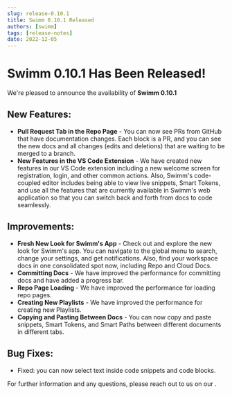 ```yaml
---
slug: release-0.10.1
title: Swimm 0.10.1 Released
authors: [swimm] 
tags: [release-notes]
date: 2022-12-05
---
```


# Swimm 0.10.1 Has Been Released!

We're pleased to announce the availability of **Swimm 0.10.1**<SwimmMoji text="release"/>

<SwimmReleaseBlogPost version="0.10.1" />

<SwimmReleaseVideo version="0.10.1" />

## New Features:
- **Pull Request Tab in the Repo Page** - You can now see PRs from GitHub that have documentation changes. Each block is a PR, and you can see the new docs and all changes (edits and deletions) that are waiting to be merged to a branch.
- **New Features in the VS Code Extension** - We have created new features in our VS Code extension including a new welcome screen for registration, login, and other common actions. Also, Swimm's code-coupled editor includes being able to view live snippets, Smart Tokens, and use all the features that are currently available in Swimm's web application so that you can switch back and forth from docs to code seamlessly. 

## Improvements:
- **Fresh New Look for Swimm's App** - Check out and explore the new look for Swimm's app. You can navigate to the global menu to search, change your settings, and get notifications. Also, find your workspace docs in one consolidated spot now, including Repo and Cloud Docs. 
- **Committing Docs** - We have improved the performance for committing docs and have added a progress bar.
- **Repo Page Loading** - We have improved the performance for loading repo pages.
- **Creating New Playlists** -  We have improved the performance for creating new Playlists.
- **Copying and Pasting Between Docs** - You can now copy and paste snippets, Smart Tokens, and Smart Paths between different documents in different tabs.

## Bug Fixes:
- Fixed: you can now select text inside code snippets and code blocks.

For further information and any questions, please reach out to us on our <SwimmLink target="slack" />.

<SwimmReleaseTweet version="0.10.1" />

